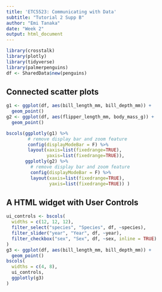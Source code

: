 ```yaml
---
title: 'ETC5523: Communicating with Data'
subtitle: "Tutorial 2 Supp B"
author: "Emi Tanaka"
date: "Week 2"
output: html_document
---
```



```r
library(crosstalk)
library(plotly)
library(tidyverse)
library(palmerpenguins)
df <- SharedData$new(penguins)
```

## Connected scatter plots

```r
g1 <- ggplot(df, aes(bill_length_mm, bill_depth_mm)) + 
  geom_point() 
g2 <- ggplot(df, aes(flipper_length_mm, body_mass_g)) + 
  geom_point()

bscols(ggplotly(g1) %>% 
        # remove display bar and zoom feature
        config(displayModeBar = F) %>% 
        layout(xaxis=list(fixedrange=TRUE),
               yaxis=list(fixedrange=TRUE)),
       ggplotly(g2) %>% 
         # remove display bar and zoom feature
         config(displayModeBar = F) %>% 
         layout(xaxis=list(fixedrange=TRUE),
                yaxis=list(fixedrange=TRUE)) )
```

## A HTML widget with User Controls

```r
ui_controls <- bscols(
  widths = c(12, 12, 12),
  filter_select("species", "Species", df, ~species),
  filter_slider("year", "Year", df, ~year),
  filter_checkbox("sex", "Sex", df, ~sex, inline = TRUE)
)
g3 <- ggplot(df, aes(bill_length_mm, bill_depth_mm)) + 
  geom_point()
bscols(
  widths = c(4, 8),
  ui_controls, 
  ggplotly(g3)
)
```

